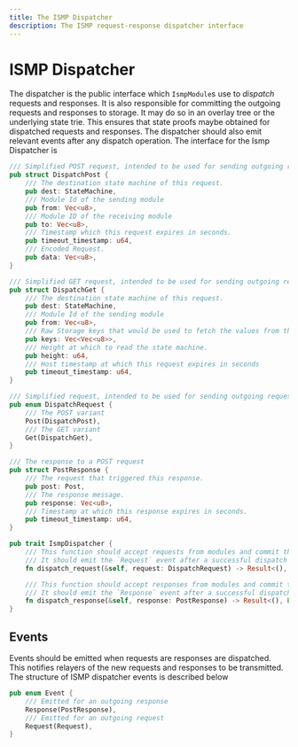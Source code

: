 ```yaml
---
title: The ISMP Dispatcher
description: The ISMP request-response dispatcher interface
---
```


# ISMP Dispatcher

The dispatcher is the public interface which `IsmpModule`s use to _dispatch_ requests and responses. It is also responsible for committing the outgoing requests and responses to storage. It may do so in an overlay tree or the underlying state trie. This ensures that state proofs maybe obtained for dispatched requests and responses. The dispatcher should also emit relevant events after any dispatch operation. The interface for the Ismp Dispatcher is

```rust
/// Simplified POST request, intended to be used for sending outgoing requests
pub struct DispatchPost {
    /// The destination state machine of this request.
    pub dest: StateMachine,
    /// Module Id of the sending module
    pub from: Vec<u8>,
    /// Module ID of the receiving module
    pub to: Vec<u8>,
    /// Timestamp which this request expires in seconds.
    pub timeout_timestamp: u64,
    /// Encoded Request.
    pub data: Vec<u8>,
}

/// Simplified GET request, intended to be used for sending outgoing requests
pub struct DispatchGet {
    /// The destination state machine of this request.
    pub dest: StateMachine,
    /// Module Id of the sending module
    pub from: Vec<u8>,
    /// Raw Storage keys that would be used to fetch the values from the counterparty
    pub keys: Vec<Vec<u8>>,
    /// Height at which to read the state machine.
    pub height: u64,
    /// Host timestamp at which this request expires in seconds
    pub timeout_timestamp: u64,
}

/// Simplified request, intended to be used for sending outgoing requests
pub enum DispatchRequest {
    /// The POST variant
    Post(DispatchPost),
    /// The GET variant
    Get(DispatchGet),
}

/// The response to a POST request
pub struct PostResponse {
    /// The request that triggered this response.
    pub post: Post,
    /// The response message.
    pub response: Vec<u8>,
    /// Timestamp at which this response expires in seconds.
    pub timeout_timestamp: u64,
}

pub trait IsmpDispatcher {
    /// This function should accept requests from modules and commit them to the state
    /// It should emit the `Request` event after a successful dispatch
    fn dispatch_request(&self, request: DispatchRequest) -> Result<(), Error>;

    /// This function should accept responses from modules and commit them to the state
    /// It should emit the `Response` event after a successful dispatch
    fn dispatch_response(&self, response: PostResponse) -> Result<(), Error>;
}
```

## Events

Events should be emitted when requests are responses are dispatched. This notifies relayers of the new requests and responses to be transmitted.
The structure of ISMP dispatcher events is described below

```rust
pub enum Event {
    /// Emitted for an outgoing response
    Response(PostResponse),
    /// Emitted for an outgoing request
    Request(Request),
}
```
